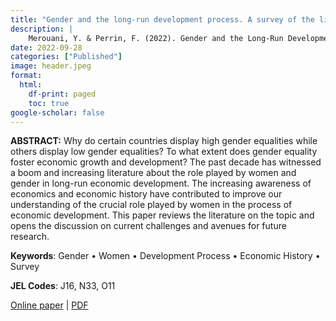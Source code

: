 ```yaml
---
title: "Gender and the long-run development process. A survey of the literature"
description: |
    Merouani, Y. & Perrin, F. (2022). Gender and the Long-Run Development Process. A Survey of the Literature. European Review of Economic History, vol. 26, no. 4, pp.612–641.
date: 2022-09-28
categories: ["Published"]
image: header.jpeg
format:
  html:
    df-print: paged
    toc: true
google-scholar: false
---
```


**ABSTRACT:** Why do certain countries display high gender equalities while others display low gender equalities? To what extent does gender equality foster economic growth and development? The past decade has witnessed a boom and increasing literature about the role played by women and gender in long-run economic development. The increasing awareness of economics and economic history have contributed to improve our understanding of the crucial role played by women in the process of economic development. This paper reviews the literature on the topic and opens the discussion on current challenges and avenues for future research.

**Keywords**: Gender • Women • Development Process • Economic History • Survey

**JEL Codes**: J16, N33, O11

[Online paper](https://academic.oup.com/ereh/article/26/4/612/6725763) | [PDF](https://academic.oup.com/ereh/article-pdf/26/4/612/46781444/heac008.pdf)